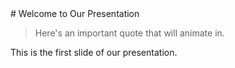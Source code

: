 

<Columns columns={2}>
<Column>
# Welcome to Our Presentation

<Animate number={1}>

> Here's an important quote that will animate in.

</Animate>

</Column>
<Column>
This is the first slide of our presentation.
</Column>
</Columns>